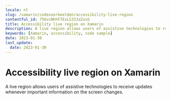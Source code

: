 ```yaml
---
locale: nl
slug: /xamarin/codevoorbeelden/accessibility-live-region
contentful_id: 756vcNhhF7ExLS33JaZxsG
title: Accessibility live region on Xamarin
description: A live region allows users of assistive technologies to receive updates whenever important information on the screen changes.
keywords: [Xamarin, accessibility, code sample]
date: 2023-01-30
last_update:
  date: 2023-01-30
---
```


# Accessibility live region on Xamarin

A live region allows users of assistive technologies to receive updates whenever important information on the screen changes.

<CodeSample id="accessibility-live-region" framework="xamarin" locale="nl"/>
